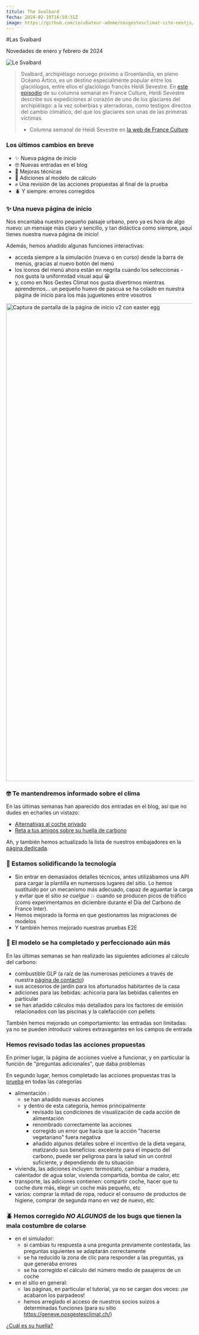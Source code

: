 ```yaml
---
título: The Svalbard
fecha: 2024-02-19T16:50:31Z
image: https://github.com/incubateur-ademe/nosgestesclimat-site-nextjs/assets/144152881/db0bec84-5cc2-4123-b990-d434f1234545
---
```


#Las Svalbard

Novedades de enero y febrero de 2024

![Le Svalbard](https://github.com/incubateur-ademe/nosgestesclimat-site-nextjs/assets/144152881/db0bec84-5cc2-4123-b990-d434f1234545)

> Svalbard, archipiélago noruego próximo a Groenlandia, en pleno Océano Ártico, es un destino especialmente popular entre los glaciólogos, entre ellos el glaciólogo francés Heïdi Sevestre.
> En <a href="https://www.radiofrance.fr/franceculture/podcasts/le-biais-d-heidi-sevestre/voyage-a-l-interieur-d-un-glacier-4570455">este episodio</a> de su columna semanal en France Culture, Heïdi Sevestre describe sus expediciones al corazón de uno de los glaciares del archipiélago: a la vez soberbias y aterradoras, como testigos directos del cambio climático, del que los glaciares son unas de las primeras víctimas.
> - Columna semanal de Heidi Sevestre en <a href="https://www.radiofrance.fr/franceculture/podcasts/le-biais-d-heidi-sevestre">la web de France Culture</a>


### Los últimos cambios en breve

- ✨ Nueva página de inicio
- 🤓 Nuevas entradas en el blog
- 🧱 Mejoras técnicas
- 🧮 Adiciones al modelo de cálculo
- ✊ Una revisión de las acciones propuestas al final de la prueba
- 🪲 Y siempre: errores corregidos

### ✨ Una nueva página de inicio

Nos encantaba nuestro pequeño paisaje urbano, pero ya es hora de algo nuevo: un mensaje más claro y sencillo, y tan didáctica como siempre, ¡aquí tienes nuestra nueva página de inicio! 

Además, hemos añadido algunas funciones interactivas: 

- acceda siempre a la simulación (nueva o en curso) desde la barra de menús, gracias al nuevo botón del menú
- los iconos del menú ahora están en negrita cuando los seleccionas - nos gusta la uniformidad visual aquí 😀
- y, como en Nos Gestes Climat nos gusta divertirnos mientras aprendemos... un pequeño huevo de pascua se ha colado en nuestra página de inicio para los más juguetones entre vosotros

<img width="1288" alt="Captura de pantalla de la página de inicio v2 con easter egg" src="https://github.com/incubateur-ademe/nosgestesclimat-site/assets/144152881/71316ff6-4b90-4bab-a7f0-ab26a5d64694">

### 🤓 Te mantendremos informado sobre el clima

En las últimas semanas han aparecido dos entradas en el blog, así que no dudes en echarles un vistazo: 

  - <a href="https://nosgestesclimat.fr/blog/mobilites/alternatives-voiture-individuelle">Alternativas al coche privado</a>
  - <a href="https://nosgestesclimat.fr/blog/actualites-et-fonctionnalites/challenge-tes-amis">Reta a tus amigos sobre su huella de carbono</a>

Ah, y también hemos actualizado la lista de nuestros embajadores en la <a href="https://nosgestesclimat.fr/ambassadeurs">página dedicada</a>.

### 🧱 Estamos solidificando la tecnología

- Sin entrar en demasiados detalles técnicos, antes utilizábamos una API para cargar la plantilla en numerosos lugares del sitio. Lo hemos sustituido por un mecanismo más adecuado, capaz de aguantar la carga y evitar que el sitio *se cuelgue* 💥 cuando se producen picos de tráfico (como experimentamos en diciembre durante el Día del Carbono de France Inter).
- Hemos mejorado la forma en que gestionamos las migraciones de modelos
- Y también hemos mejorado nuestras pruebas E2E

### 🧮 El modelo se ha completado y perfeccionado aún más

En las últimas semanas se han realizado las siguientes adiciones al cálculo del carbono: 

- combustible GLP (a raíz de las numerosas peticiones a través de nuestra <a href="https://nosgestesclimat.fr/contact">página de contacto</a>)
- sus accesorios de jardín para los afortunados habitantes de la casa
- adiciones para las bebidas: achicoria para las bebidas calientes en particular
- se han añadido cálculos más detallados para los factores de emisión relacionados con las piscinas y la calefacción con pellets

También hemos mejorado un comportamiento: las entradas son limitadas: ya no se pueden introducir valores extravagantes en los campos de entrada

### Hemos revisado todas las acciones propuestas

En primer lugar, la página de acciones vuelve a funcionar, y en particular la función de "preguntas adicionales", que daba problemas

En segundo lugar, hemos completado las acciones propuestas tras la <a href="https://nosgestesclimat.fr/simulateur/bilan?mtm_campaign=nouveautes-simu">prueba</a> en todas las categorías 

- alimentación :
    - se han añadido nuevas acciones
    - y dentro de esta categoría, hemos principalmente
        - revisado las condiciones de visualización de cada acción de alimentación
        - renombrado correctamente las acciones
        - corregido un error que hacía que la acción "hacerse vegetariano" fuera negativa
        - añadido algunos detalles sobre el incentivo de la dieta vegana, matizando sus beneficios: excelente para el impacto del carbono, puede ser peligrosa para la salud sin un control suficiente, y dependiendo de tu situación
- vivienda, las adiciones incluyen: termostato, cambiar a madera, calentador de agua solar, vivienda compartida, bomba de calor, etc
- transporte, las adiciones contienen: compartir coche, hacer que tu coche dure más, elegir un coche más pequeño, etc
- varios: comprar la mitad de ropa, reducir el consumo de productos de higiene, comprar de segunda mano en vez de nuevo, etc

### 🪲 Hemos corregido *NO ALGUNOS* de los bugs que tienen la mala costumbre de colarse

- en el simulador:
    - si cambias tu respuesta a una pregunta previamente contestada, las preguntas siguientes se adaptarán correctamente
    - se ha reducido la zona de clic para responder a las preguntas, ya que generaba errores
    - se ha corregido el cálculo del número medio de pasajeros de un coche
- en el sitio en general:
    - las páginas, en particular el tutorial, ya no se cargan dos veces: ¡se acabaron los parpadeos!
    - hemos arreglado el acceso de nuestros socios suizos a determinadas funciones (para su sitio https://geneve.nosgestesclimat.ch/)


<div className="text-center">
  <a
    href="https://nosgestesclimat.fr/simulateur/bilan?mtm_campaign=nouveautes-simu"
    className="focus:ring-offset-3 transition-color mx-auto inline-flex items-center whitespace-nowrap rounded-md border-2 border-primary-500 bg-primary-500 !p-4 font-bold !text-white no-underline shadow-sm transition-colors transition-colors hover:bg-primary-700 hover:text-white focus:outline-none focus:ring-2 focus:ring-primary-700 aria-disabled:opacity-50">
    ¿Cuál es su huella? 
  </a>
</div>
